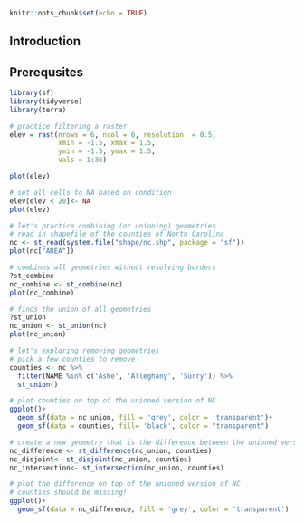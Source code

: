 ```r
knitr::opts_chunk$set(echo = TRUE)
```

## Introduction

## Prerequsites

```r
library(sf)
library(tidyverse)
library(terra)
```

```r
# practice filtering a raster
elev = rast(nrows = 6, ncol = 6, resolution  = 0.5,
            xmin = -1.5, xmax = 1.5, 
            ymin = -1.5, ymax = 1.5,
            vals = 1:36)

plot(elev)

```

```r
# set all cells to NA based on condition
elev[elev < 20]<- NA
plot(elev)
```

```r
# let's practice combining (or unioning) geometries
# read in shapefile of the counties of North Carolina
nc <- st_read(system.file("shape/nc.shp", package = "sf"))
plot(nc["AREA"])

```

```r
# combines all geometries without resolving borders
?st_combine
nc_combine <- st_combine(nc)
plot(nc_combine)
```

```r
# finds the union of all geometries
?st_union
nc_union <- st_union(nc)
plot(nc_union)
```

```r
# let's exploring removing geometries
# pick a few counties to remove
counties <- nc %>% 
  filter(NAME %in% c('Ashe', 'Alleghany', 'Surry')) %>% 
  st_union()
```

```r
# plot counties on top of the unioned version of NC
ggplot()+
  geom_sf(data = nc_union, fill = 'grey', color = 'transparent')+
  geom_sf(data = counties, fill= 'black', color = "transparent")
```

```r
# create a new geometry that is the difference between the unioned version of NC and the counties
nc_difference <- st_difference(nc_union, counties)
nc_disjoint<- st_disjoint(nc_union, counties)
nc_intersection<- st_intersection(nc_union, counties)
```

```r
# plot the difference on top of the unioned version of NC
# counties should be missing!
ggplot()+
  geom_sf(data = nc_difference, fill = 'grey', color = 'transparent')
```
